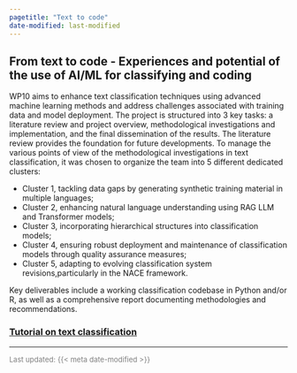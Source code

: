 ```yaml
---
pagetitle: "Text to code"
date-modified: last-modified
---
```


## From text to code - Experiences and potential of the use of AI/ML for classifying and coding

WP10 aims to enhance text classification techniques using advanced machine learning methods and address challenges associated with training data and model deployment. The project is structured into 3 key tasks: a literature review and project overview, methodological investigations and implementation, and the final dissemination of the results. The literature review provides the foundation for future developments. To manage the various points of view of the methodological investigations in text classification, it was chosen to organize the team into 5 different dedicated clusters: 

- Cluster 1, tackling data gaps by generating synthetic training material in multiple languages; 
- Cluster 2, enhancing natural language understanding using RAG LLM and Transformer models; 
- Cluster 3, incorporating hierarchical structures into classification models; 
- Cluster 4, ensuring robust deployment and maintenance of classification models through quality assurance measures; 
- Cluster 5, adapting to evolving classification system revisions,particularly in the NACE framework.

Key deliverables include a working classification codebase in Python and/or R, as well as a comprehensive report documenting methodologies and recommendations.



### [Tutorial on text classification](https://aiml4os.github.io/WP10_tutorial_text_classification/)


---

<span style ="color:grey; font-size: 13px;">
  Last updated: {{< meta date-modified >}}
</span>
